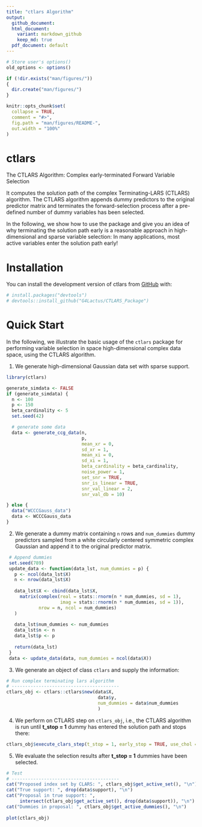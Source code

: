 ```yaml
---
title: "ctlars Algorithm"
output:
  github_document:
  html_document:
    variant: markdown_github
    keep_md: true
  pdf_document: default
---
```

<!-- README.md is generated from README.Rmd. Please edit that file -->

```r
# Store user's options()
old_options <- options()

if (!dir.exists("man/figures/"))
{
  dir.create("man/figures/")
}

knitr::opts_chunk$set(
  collapse = TRUE,
  comment = "#>",
  fig.path = "man/figures/README-",
  out.width = "100%"
)
```

# ctlars
The CTLARS Algorithm: Complex early-terminated Forward Variable Selection

It computes the solution path of the complex Terminating-LARS (CTLARS) algorithm.
The CTLARS algorithm appends dummy predictors to the original predictor matrix
and terminates the forward-selection process after a pre-defined number of dummy
variables has been selected.

In the following, we show how to use the package and give you an idea of why
terminating the solution path early is a reasonable approach in high-dimensional
and sparse variable selection: In many applications, most active variables enter
the solution path early!
  

# Installation

You can install the development version of ctlars from [GitHub](https://github.com/G4Lactus/CTLARS_Package) with:

``` r
# install.packages("devtools")
# devtools::install_github("G4Lactus/CTLARS_Package")
```

# Quick Start
In the following, we illustrate the basic usage of the `ctlars` package for
performing variable selection in space high-dimensional complex data space,
using the CTLARS algorithm.

1. We generate high-dimensional Gaussian data set with sparse support.
```r
library(ctlars)

generate_simdata <- FALSE
if (generate_simdata) {
  n <- 100
  p <- 150
  beta_cardinality <- 5
  set.seed(42)

  # generate some data
  data <- generate_ccg_data(n,
                            p,
                            mean_xr = 0,
                            sd_xr = 1,
                            mean_xi = 0,
                            sd_xi = 1,
                            beta_cardinality = beta_cardinality,
                            noise_power = 1,
                            set_snr = TRUE,
                            snr_is_linear = TRUE,
                            snr_val_linear = 2,
                            snr_val_db = 10)

} else {
  data("WCCCGauss_data")
  data <- WCCCGauss_data
}
```


2. We generate a dummy matrix containing `n` rows and `num_dummies`
 dummy predictors sampled from a white circularly centered symmetric complex
 Gaussian and append it to the original predictor matrix.

```r
 # Append dummies
 set.seed(789)
 update_data <- function(data_lst, num_dummies = p) {
   p <- ncol(data_lst$X)
   n <- nrow(data_lst$X)
 
   data_lst$X <- cbind(data_lst$X,
     matrix(complex(real = stats::rnorm(n * num_dummies, sd = 1),
                    imag = stats::rnorm(n * num_dummies, sd = 1)),
            nrow = n, ncol = num_dummies)
   )
   
   data_lst$num_dummies <- num_dummies
   data_lst$n <- n
   data_lst$p <- p
 
   return(data_lst)
 }
 data <- update_data(data, num_dummies = ncol(data$X))
```
 

3. We generate an object of class `ctlars` and supply the information:
```r
# Run complex terminating lars algorithm
# ----------------------------------------
ctlars_obj <- ctlars::ctlars$new(data$X,
                                  data$y,
                                  num_dummies = data$num_dummies
                                  )
``` 

4. We perform on CTLARS step on `ctlars_obj`, i.e., the CTLARS
algorithm is run until **t_stop = 1** dummy has entered the solution path
and stops there:
```r
ctlars_obj$execute_clars_step(t_stop = 1, early_stop = TRUE, use_chol = TRUE)
```

5. We evaluate the selection results after **t_stop = 1** dummies have
been selected.
```r
# Test
# ----------------------------------------
cat("Proposed index set by CLARS: ", ctlars_obj$get_active_set(), "\n")
cat("True support: ", drop(data$support), "\n")
cat("Proposal in true support: ",
     intersect(ctlars_obj$get_active_set(), drop(data$support)), "\n")
cat("Dummies in proposal: ", ctlars_obj$get_active_dummies(), "\n")
 
plot(ctlars_obj)
```
